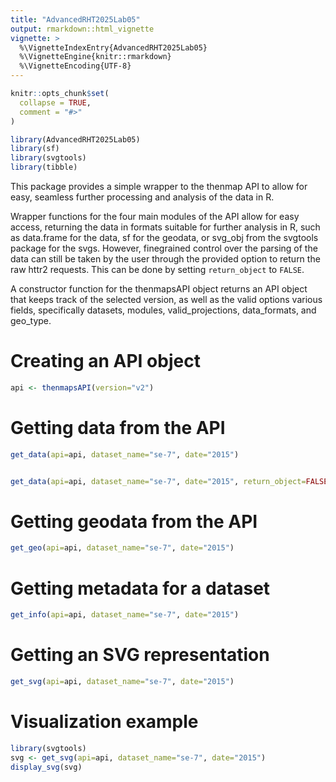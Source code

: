 ```yaml
---
title: "AdvancedRHT2025Lab05"
output: rmarkdown::html_vignette
vignette: >
  %\VignetteIndexEntry{AdvancedRHT2025Lab05}
  %\VignetteEngine{knitr::rmarkdown}
  %\VignetteEncoding{UTF-8}
---
```


```r
knitr::opts_chunk$set(
  collapse = TRUE,
  comment = "#>"
)
```

```r
library(AdvancedRHT2025Lab05)
library(sf)
library(svgtools)
library(tibble)
```


This package provides a simple wrapper to the thenmap API \url{http://api.thenmap.net} to allow for easy, seamless further processing and analysis of the data in R. 

Wrapper functions for the four main modules of the API allow for easy access, returning the data in formats suitable for further analysis in R, such as data.frame for the data, sf for the geodata, or svg_obj from the svgtools package for the svgs. However, finegrained control over the parsing of the data can still be taken by the user through the provided option to return the raw httr2 requests. This can be done by setting `return_object` to `FALSE`. 

A constructor function for the thenmapsAPI object returns an API object that keeps track of the selected version, as well as the valid options various fields, specifically datasets, modules, valid_projections, data_formats, and geo_type.

# Creating an API object
```r
api <- thenmapsAPI(version="v2")
```

# Getting data from the API
```r
get_data(api=api, dataset_name="se-7", date="2015")


get_data(api=api, dataset_name="se-7", date="2015", return_object=FALSE)
```

# Getting geodata from the API
```r
get_geo(api=api, dataset_name="se-7", date="2015")
```

# Getting metadata for a dataset
```r
get_info(api=api, dataset_name="se-7", date="2015")
```

# Getting an SVG representation
```r
get_svg(api=api, dataset_name="se-7", date="2015")
```


# Visualization example
```r
library(svgtools)
svg <- get_svg(api=api, dataset_name="se-7", date="2015")
display_svg(svg)
```

